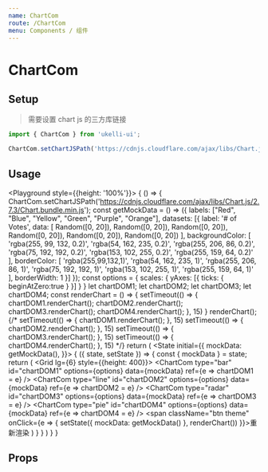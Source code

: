 ```yaml
---
name: ChartCom
route: /ChartCom
menu: Components / 组件
---
```



# ChartCom

## Setup

> 需要设置 chart js 的三方库链接

```jsx static
import { ChartCom } from 'ukelli-ui';

ChartCom.setChartJSPath('https://cdnjs.cloudflare.com/ajax/libs/Chart.js/2.7.3/Chart.bundle.min.js');
```

## Usage

<Playground style={{height: '100%'}}>
  {
    () => {
      ChartCom.setChartJSPath('https://cdnjs.cloudflare.com/ajax/libs/Chart.js/2.7.3/Chart.bundle.min.js');
      const getMockData = () => ({
        labels: ["Red", "Blue", "Yellow", "Green", "Purple", "Orange"],
        datasets: [{
          label: '# of Votes',
          data: [
            Random([0, 20]),
            Random([0, 20]),
            Random([0, 20]),
            Random([0, 20]),
            Random([0, 20]),
            Random([0, 20])
          ],
          backgroundColor: [
            'rgba(255, 99, 132, 0.2)',
            'rgba(54, 162, 235, 0.2)',
            'rgba(255, 206, 86, 0.2)',
            'rgba(75, 192, 192, 0.2)',
            'rgba(153, 102, 255, 0.2)',
            'rgba(255, 159, 64, 0.2)'
          ],
          borderColor: [
            'rgba(255,99,132,1)',
            'rgba(54, 162, 235, 1)',
            'rgba(255, 206, 86, 1)',
            'rgba(75, 192, 192, 1)',
            'rgba(153, 102, 255, 1)',
            'rgba(255, 159, 64, 1)'
          ],
          borderWidth: 1
        }]
      });
      const options = {
        scales: {
          yAxes: [{
            ticks: {
              beginAtZero:true
            }
          }]
        }
      }
      let chartDOM1;
      let chartDOM2;
      let chartDOM3;
      let chartDOM4;
      const renderChart = () => {
        setTimeout(() => {
          chartDOM1.renderChart();
          chartDOM2.renderChart();
          chartDOM3.renderChart();
          chartDOM4.renderChart();
        }, 15)
      }
      renderChart();
      {/* setTimeout(() => {
        chartDOM1.renderChart();
      }, 15)
      setTimeout(() => {
        chartDOM2.renderChart();
      }, 15)
      setTimeout(() => {
        chartDOM3.renderChart();
      }, 15)
      setTimeout(() => {
        chartDOM4.renderChart();
      }, 15) */}
      return (
        <State initial={{
          mockData: getMockData(),
        }}>
          {
            ({ state, setState }) => {
              const { mockData } = state;
              return (
                <Grid container className="p10" space={20}>
                  <Grid lg={6} style={{height: 400}}>
                    <ChartCom
                      type="bar"
                      id="chartDOM1"
                      options={options}
                      data={mockData} ref={e => chartDOM1 = e} />
                  </Grid>
                  <Grid lg={6}>
                    <ChartCom
                      type="line"
                      id="chartDOM2"
                      options={options}
                      data={mockData} ref={e => chartDOM2 = e} />
                  </Grid>
                  <Grid lg={6}>
                    <ChartCom
                      type="radar"
                      id="chartDOM3"
                      options={options}
                      data={mockData} ref={e => chartDOM3 = e} />
                  </Grid>
                  <Grid lg={6}>
                    <ChartCom
                      type="pie"
                      id="chartDOM4"
                      options={options}
                      data={mockData} ref={e => chartDOM4 = e} />
                  </Grid>
                  <Grid lg={6}>
                    <span className="btn theme" onClick={e => {
                      setState({
                        mockData: getMockData()
                      }, renderChart())
                    }}>重新渲染</span>
                  </Grid>
                </Grid>
              )
            }
          }
        </State>
      )
    }
  }
</Playground>

## Props

<Props of={ChartCom} />
